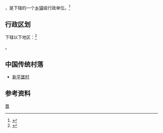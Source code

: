 {{中国乡级行政区|14/02/22/104/000}}

'''{{PAGENAMEBASE}}'''，是{{PRC admin/fullname|14/02/22/104/000|3}}下辖的一个[[乡镇|乡镇]]级行政单位。<ref>{{PRC admin/ref sgc|{{PRC admin/parent|14/02/22/104/000}}}}</ref>

== 行政区划 ==

{{PAGENAMEBASE}}下辖以下地区：<ref>{{PRC admin/ref sgc|14/02/22/104/000}}</ref>

{{PRC admin/children|14/02/22/104/000}}。

==中国传统村落==
* [[新平堡村|新平堡村]]

== 参考资料 ==

{{reflist}}

{{行政区划小作品}}
{{PRC admin/navcat|14/02/22/104/000}}
{{中国历史文化名镇}}
[[Category:中国历史文化名镇|晋]]